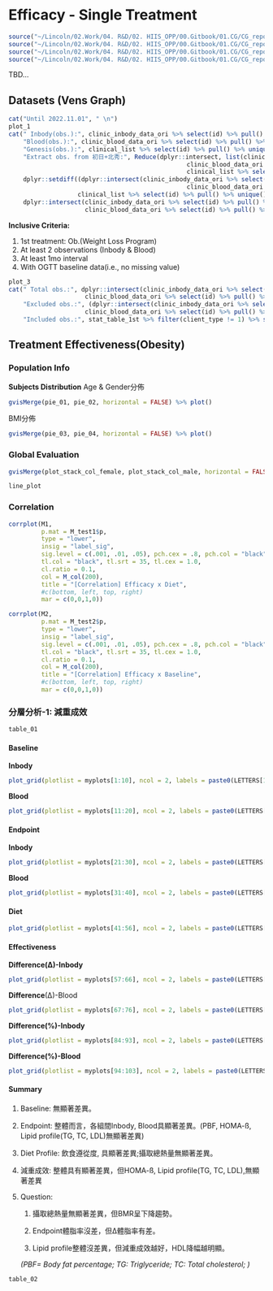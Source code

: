 # Efficacy - Single Treatment

```r
source("~/Lincoln/02.Work/04. R&D/02. HIIS_OPP/00.Gitbook/01.CG/CG_report/rscript/lin_function.R")
source("~/Lincoln/02.Work/04. R&D/02. HIIS_OPP/00.Gitbook/01.CG/CG_report/rscript/00-data_preprocessing.R")
source("~/Lincoln/02.Work/04. R&D/02. HIIS_OPP/00.Gitbook/01.CG/CG_report/rscript/01.1-venns.R")
source("~/Lincoln/02.Work/04. R&D/02. HIIS_OPP/00.Gitbook/01.CG/CG_report/rscript/01.2-global_treatment.R")

```

TBD...

## Datasets (Vens Graph) {#vens_graph}

```r
cat("Until 2022.11.01", " \n")
plot_1
cat(" Inbody(obs.):", clinic_inbody_data_ori %>% select(id) %>% pull() %>% unique() %>% length(), "counts \n<br>",
    "Blood(obs.):", clinic_blood_data_ori %>% select(id) %>% pull() %>% unique() %>% length(), "counts \n<br>",
    "Genesis(obs.):", clinical_list %>% select(id) %>% pull() %>% unique() %>% length(), "counts \n<br>",
    "Extract obs. from 初日+北秀:", Reduce(dplyr::intersect, list(clinic_inbody_data_ori %>% select(id) %>% pull() %>% unique(),
                                                 clinic_blood_data_ori %>% select(id) %>% pull() %>% unique(),
                                                 clinical_list %>% select(id) %>% pull() %>% unique())) %>% length(), "+",
    dplyr::setdiff((dplyr::intersect(clinic_inbody_data_ori %>% select(id) %>% pull() %>% unique(),
                                                 clinic_blood_data_ori %>% select(id) %>% pull() %>% unique())),
                   clinical_list %>% select(id) %>% pull() %>% unique()) %>% length(), "=",
    dplyr::intersect(clinic_inbody_data_ori %>% select(id) %>% pull() %>% unique(),
                     clinic_blood_data_ori %>% select(id) %>% pull() %>% unique()) %>% length(),"counts \n<br>")
```

**Inclusive Criteria:**

1.  1st treatment: Ob.(Weight Loss Program)
2.  At least 2 observations (Inbody & Blood)
3.  At least 1mo interval
4.  With OGTT baseline data(i.e., no missing value)

```r
plot_3
cat(" Total obs.:", dplyr::intersect(clinic_inbody_data_ori %>% select(id) %>% pull() %>% unique(),
                     clinic_blood_data_ori %>% select(id) %>% pull() %>% unique()) %>% length(),"counts \n<br>",
    "Excluded obs.:", (dplyr::intersect(clinic_inbody_data_ori %>% select(id) %>% pull() %>% unique(),
                     clinic_blood_data_ori %>% select(id) %>% pull() %>% unique()) %>% length()) - (stat_table_1st %>% filter(client_type != 1) %>% select(id) %>% pull() %>% unique() %>% length()), "counts \n<br>",
    "Included obs.:", stat_table_1st %>% filter(client_type != 1) %>% select(id) %>% pull() %>% unique() %>% length(), "counts \n<br>")
```

## Treatment Effectiveness(Obesity) {#single_treatment_ob}

### Population Info

**Subjects Distribution** Age & Gender分佈

```r
gvisMerge(pie_01, pie_02, horizontal = FALSE) %>% plot()
```

BMI分佈

```r
gvisMerge(pie_03, pie_04, horizontal = FALSE) %>% plot()

```

### Global Evaluation {#global_result_ob}

```r
gvisMerge(plot_stack_col_female, plot_stack_col_male, horizontal = FALSE) %>% plot()
```

```r
line_plot
```

### Correlation

```r
corrplot(M1, 
         p.mat = M_test1$p,
         type = "lower",
         insig = "label_sig",
         sig.level = c(.001, .01, .05), pch.cex = .8, pch.col = "black",
         tl.col = "black", tl.srt = 35, tl.cex = 1.0,
         cl.ratio = 0.1,
         col = M_col(200),
         title = "[Correlation] Efficacy x Diet", 
         #c(bottom, left, top, right)
         mar = c(0,0,1,0))

```

```r
corrplot(M2, 
         p.mat = M_test2$p,
         type = "lower",
         insig = "label_sig",
         sig.level = c(.001, .01, .05), pch.cex = .8, pch.col = "black",
         tl.col = "black", tl.srt = 35, tl.cex = 1.0,
         cl.ratio = 0.1,
         col = M_col(200),
         title = "[Correlation] Efficacy x Baseline",
         #c(bottom, left, top, right)
         mar = c(0,0,1,0)) 
```

### 分層分析-1: 減重成效

```r
table_01
```

#### Baseline {#ob_baseline}

**Inbody**

```r
plot_grid(plotlist = myplots[1:10], ncol = 2, labels = paste0(LETTERS[1], seq(1,10)))

```

**Blood**

```r
plot_grid(plotlist = myplots[11:20], ncol = 2, labels = paste0(LETTERS[2], seq(1,10)))
```

#### Endpoint {#ob_endpoint}

**Inbody**

```r
plot_grid(plotlist = myplots[21:30], ncol = 2, labels = paste0(LETTERS[3], seq(1,10)))
```

**Blood**

```r
plot_grid(plotlist = myplots[31:40], ncol = 2, labels = paste0(LETTERS[4], seq(1,10)))
```

#### **Diet** {#ob_diet}

```r
plot_grid(plotlist = myplots[41:56], ncol = 2, labels = paste0(LETTERS[5], seq(1,10)))
```

#### Effectiveness {#ob_effectiveness}

**Difference(∆)-Inbody**

```r
plot_grid(plotlist = myplots[57:66], ncol = 2, labels = paste0(LETTERS[6], seq(1,10)))
```

**Difference**(∆)-Blood

```r
plot_grid(plotlist = myplots[67:76], ncol = 2, labels = paste0(LETTERS[7], seq(1,10)))
```

**Difference(%)-Inbody**

```r
plot_grid(plotlist = myplots[84:93], ncol = 2, labels = paste0(LETTERS[8], seq(1,10)))
```

**Difference(%)-Blood**

```r
plot_grid(plotlist = myplots[94:103], ncol = 2, labels = paste0(LETTERS[9], seq(1,10)))
```

#### Summary

1.  Baseline: 無顯著差異。

2.  Endpoint: 整體而言，各組間Inbody, Blood具顯著差異。(PBF, HOMA-ß, Lipid profile(TG, TC, LDL)無顯著差異)

3.  Diet Profile: 飲食遵從度, 具顯著差異;攝取總熱量無顯著差異。

4.  減重成效: 整體具有顯著差異，但HOMA-ß, Lipid profile(TG, TC, LDL),無顯著差異

5.  Question:

    1.  攝取總熱量無顯著差異，但BMR呈下降趨勢。

    2.  Endpoint體脂率沒差，但∆體脂率有差。

    3.  Lipid profile整體沒差異，但減重成效越好，HDL降幅越明顯。

    *(PBF= Body fat percentage; TG: Triglyceride; TC: Total cholesterol; )*

```r
table_02
```

